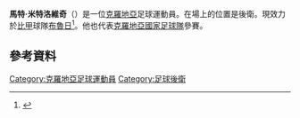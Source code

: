 
{{Infobox football biography
| name                = Matej Mitrović
| fullname            = Matej Mitrović<ref>{{cite web |url=https://www.tff.org/Default.aspx?pageId=30&kisiId=1969860 |title=Matej Mitrovic |publisher=Turkish Football Federation |accessdate=31 May 2020 |language=Turkish}}</ref>
| image               = Matej Mitrović (cropped).jpg
| birth_date          = {{birth date and age|1993|11|10|df=y}}
| birth_place         = [[克羅地亞|克羅地亞]][[波熱加|波熱加]]
| height              = {{height|m=1.87}} 
| position            = 後衛
| currentclub         = [[皇家布魯日足球會|布魯日]]
| clubnumber          = 15
| youthyears1 = 2002−2005 | youthclubs1 = Kutjevo
| youthyears2 = 2005−2009 | youthclubs2 = Kamen Ingrad
| youthyears3 = 2009−2011 | youthclubs3 = Papuk Velika
| youthyears4 = 2011      | youthclubs4 = [[施巴利亚足球俱乐部|施巴利亞]]
| years1 = 2011–2013      | clubs1 = [[施巴利亚足球俱乐部|施巴利亞]]                  | caps1 = 40 | goals1 = 0
| years2 = 2013–2017      | clubs2 = [[里耶卡足球俱乐部|列積卡]]                   | caps2 = 77 | goals2 = 3
| years3 = 2017–2018          | clubs3 = [[贝西克塔什体操俱乐部|比錫達斯]]              | caps3 = 9  | goals3 = 0
| years4 = 2018           | clubs4 = → [[皇家布魯日足球會|布魯日]] (外借) | caps4 = 10 | goals4 = 0
| years5 = 2018–          | clubs5 = [[皇家布魯日足球會|布魯日]]          | caps5 = 29 | goals5 = 0
| nationalyears1 = 2012      | nationalteam1 = 克羅地亞U19  | nationalcaps1 = 8 | nationalgoals1 = 1
| nationalyears2 = 2012–2013 | nationalteam2 = 克羅地亞U20  | nationalcaps2 = 5 | nationalgoals2 = 1
| nationalyears3 = 2013–2014 | nationalteam3 = [[克羅地亞21歲以下國家足球隊|克羅地亞U21]]  | nationalcaps3 = 5 | nationalgoals3 = 0
| nationalyears4 = 2014–     | nationalteam4 = [[克羅地亞國家足球隊|克羅地亞]]               | nationalcaps4 = 12 | nationalgoals4 = 2
| pcupdate            = 20:49, 27 January 2022 (UTC)
| ntupdate            = 12 September 2018
}}

'''馬特·米特洛維奇'''（{{lang-hr|Matej Mitrović}}）是一位[[克羅地亞|克羅地亞]]足球運動員。在場上的位置是後衛。現效力於[[比利時甲組聯賽A|比甲]]球隊[[皇家布魯日足球會|布魯日]]<ref>{{Cite web |url=http://radio.hrt.hr/radio-rijeka/clanak/mitrovic-i-pusic-novi-igraci-rijeke/23873/ |title=Radio Rijeka |access-date=2015-06-01 |archive-date=2016-10-10 |archive-url=https://web.archive.org/web/20161010090415/http://radio.hrt.hr/radio-rijeka/clanak/mitrovic-i-pusic-novi-igraci-rijeke/23873/ |dead-url=yes }}</ref>。他也代表[[克羅地亞國家足球隊|克羅地亞國家足球隊]]參賽。

==參考資料==
{{Reflist}}

{{DEFAULTSORT: Mitrović, Matej}}
[[Category:克羅地亞足球運動員|Category:克羅地亞足球運動員]]
[[Category:足球後衛|Category:足球後衛]]
